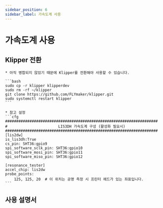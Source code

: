 ```yaml
---
sidebar_position: 6
sidebar_label: 가속도계 사용
---
```


# 가속도계 사용



## Klipper 전환

    * 아직 병합되지 않았기 때문에 Klipper를 전환해야 사용할 수 있습니다.

    ```bash
    sudo cp -r klipper klipperdev
    sudo rm -rf ~/klipper
    git clone https://github.com/FLYmaker/klipper.git
    sudo systemctl restart klipper
    ```

    * 참고 설정
    ```cfg
    #####################################################################
    #                       LIS3DH 가속도계 구성 (활성화 필요시)
    #####################################################################
    [lis2dw]
    is_lis3dh:True
    cs_pin: SHT36:gpio9
    spi_software_sclk_pin: SHT36:gpio10
    spi_software_mosi_pin: SHT36:gpio11
    spi_software_miso_pin: SHT36:gpio12

    [resonance_tester]
    accel_chip: lis2dw
    probe_points:
        125, 125, 20  # 이 위치는 공명 측정 시 프린터 헤드가 있는 좌표입니다.
    ```

## 사용 설명서



<ADXL />
